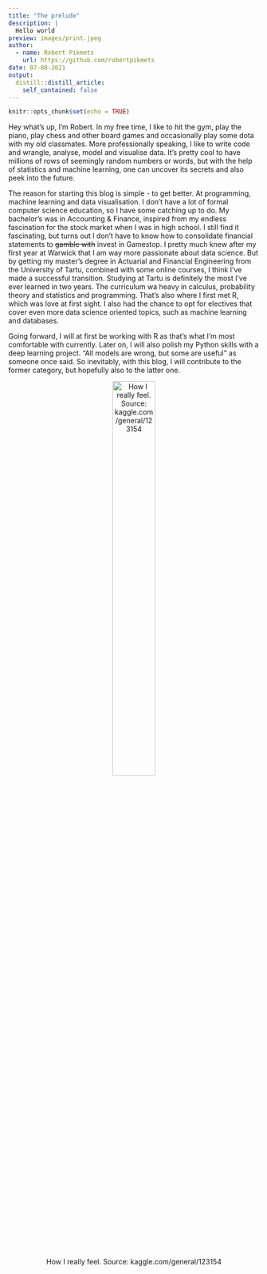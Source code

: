 ```yaml
---
title: "The prelude"
description: |
  Hello world
preview: images/print.jpeg
author:
  - name: Robert Pikmets
    url: https://github.com/robertpikmets
date: 07-08-2021
output:
  distill::distill_article:
    self_contained: false
---
```



```r
knitr::opts_chunk$set(echo = TRUE)
```

Hey what's up, I'm Robert. In my free time, I like to hit the gym, play the piano, play chess and other board games and occasionally play some dota with my old classmates. More professionally speaking, I like to write code and wrangle, analyse, model and visualise data. It's pretty cool to have millions of rows of seemingly random numbers or words, but with the help of statistics and machine learning, one can uncover its secrets and also peek into the future.

The reason for starting this blog is simple - to get better. At programming, machine learning and data visualisation. I don't have a lot of formal computer science education, so I have some catching up to do. My bachelor's was in Accounting & Finance, inspired from my endless fascination for the stock market when I was in high school. I still find it fascinating, but turns out I don't have to know how to consolidate financial statements to ~~gamble with~~ invest in Gamestop. I pretty much knew after my first year at Warwick that I am way more passionate about data science. But by getting my master's degree in Actuarial and Financial Engineering from the University of Tartu, combined with some online courses, I think I've made a successful transition. Studying at Tartu is definitely the most I've ever learned in two years. The curriculum wa heavy in calculus, probability theory and statistics and programming. That's also where I first met R, which was love at first sight. I also had the chance to opt for electives that cover even more data science oriented topics, such as machine learning and databases. 


Going forward, I will at first be working with R as that's what I'm most comfortable with currently. Later on, I will also polish my Python skills with a deep learning project. "All models are wrong, but some are useful" as someone once said. So inevitably, with this blog, I will contribute to the former category, but hopefully also to the latter one.

<center>

![How I really feel. Source: kaggle.com/general/123154](images/meme.jpeg){width=45% .external}

</center>


